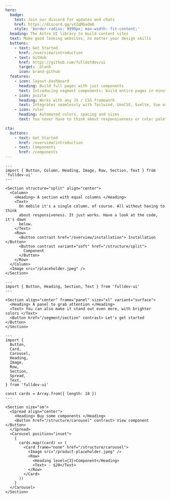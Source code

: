 ```yaml
---
hero:
  badge:
    text: Join our discord for updates and chats
    href: https://discord.gg/vXZqMbadm8
    style: 'border-radius: 9999px; max-width: fit-content;'
  heading: The Astro UI library to build content sites
  text: Make good looking websites, no matter your design skills
  buttons:
    - text: Get Started
      href: /overview/introduction
    - text: GitHub
      href: https://github.com/fulldotdev/ui
      target: _blank
      icon: brand-github
  features:
    - icon: layout-dashboard
      heading: Build full pages with just components
      text: Introducing segment components; build entire pages in minutes.
    - icon: puzzle
      heading: Works with any JS / CSS framework
      text: Integrates seamlessly with Tailwind, UnoCSS, Svelte, Vue or anything else.
    - icon: ruler
      heading: Automated colors, spacing and sizes
      text: You never have to think about responsiveness or color palettes again.

cta:
  buttons:
    - text: Get Started
      href: /overview/introduction
    - text: Components
      href: /components
---
```


```astro live
---
import { Button, Column, Heading, Image, Row, Section, Text } from 'fulldev-ui'
---

<Section structure="split" align="center">
  <Column>
    <Heading> A section with equal columns </Heading>
    <Text>
      On mobile it's a single column, of course. All without having to think
      about responsiveness. It just works. Have a look at the code, it's down
      below.
    </Text>
    <Row>
      <Button contrast href="/overview/installation"> Installation </Button>
      <Button contrast variant="soft" href="/structure/split">
        Component
      </Button>
    </Row>
  </Column>
  <Image src="/placeholder.jpeg" />
</Section>
```

```astro live
---
import { Button, Heading, Section, Text } from 'fulldev-ui'
---

<Section align="center" frame="panel" size="xl" variant="surface">
  <Heading> A panel to grab attention </Heading>
  <Text> You can also make it stand out even more, with brighter colors </Text>
  <Button href="/segment/section" contrast> Let's get started </Button>
</Section>
```

```astro live
---
import {
  Button,
  Card,
  Carousel,
  Heading,
  Image,
  Row,
  Section,
  Spread,
  Text,
} from 'fulldev-ui'

const cards = Array.from({ length: 18 })
---

<Section size="sm">
  <Spread align="center">
    <Heading> Buy some components </Heading>
    <Button href="/structure/carousel" contrast> View component </Button>
  </Spread>
  <Carousel position="inset">
    {
      cards.map((card) => (
        <Card frame="none" href="/structure/carousel">
          <Image src="/product-placeholder.jpeg" />
          <Row>
            <Heading level={3}>Component</Heading>
            <Text> - $20</Text>
          </Row>
        </Card>
      ))
    }
  </Carousel>
</Section>
```
